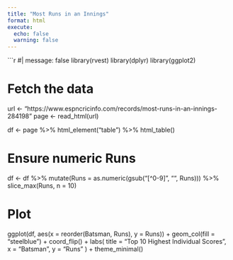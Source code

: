 ```yaml
---
title: "Most Runs in an Innings"
format: html
execute:
  echo: false
  warning: false
---
```


```r
#| message: false
library(rvest)
library(dplyr)
library(ggplot2)

# Fetch the data
url <- "https://www.espncricinfo.com/records/most-runs-in-an-innings-284198"
page <- read_html(url)

df <- page %>%
  html_element("table") %>%
  html_table()

# Ensure numeric Runs
df <- df %>%
  mutate(Runs = as.numeric(gsub("[^0-9]", "", Runs))) %>%
  slice_max(Runs, n = 10)

# Plot
ggplot(df, aes(x = reorder(Batsman, Runs), y = Runs)) +
  geom_col(fill = "steelblue") +
  coord_flip() +
  labs(
    title = "Top 10 Highest Individual Scores",
    x = "Batsman",
    y = "Runs"
  ) +
  theme_minimal()
